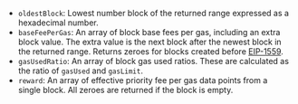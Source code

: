 - `oldestBlock`: Lowest number block of the returned range expressed as a hexadecimal number.
- `baseFeePerGas`: An array of block base fees per gas, including an extra block value. The extra value is the next block after the newest block in the returned range. Returns zeroes for blocks created before [EIP-1559](https://eips.ethereum.org/EIPS/eip-1559).
- `gasUsedRatio`: An array of block gas used ratios. These are calculated as the ratio of `gasUsed` and `gasLimit`.
- `reward`: An array of effective priority fee per gas data points from a single block. All zeroes are returned if the block is empty.
